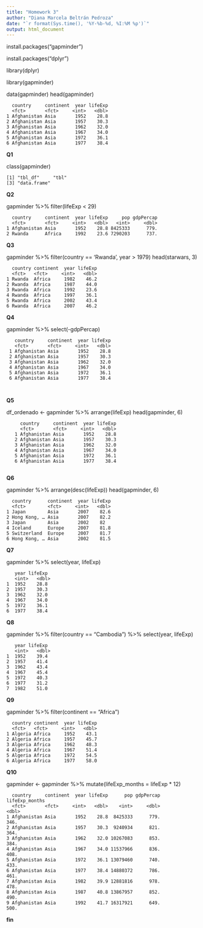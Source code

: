 ```yaml
---
title: "Homework 3"
author: "Diana Marcela Beltrán Pedroza"
date: "`r format(Sys.time(), '%Y-%b-%d, %I:%M %p')`"
output: html_document
---
```


install.packages("gapminder")

install.packages("dplyr")

library(dplyr)

library(gapminder)

data(gapminder)
head(gapminder)

      country     continent  year lifeExp 
      <fct>       <fct>     <int>   <dbl> 
    1 Afghanistan Asia       1952    28.8 
    2 Afghanistan Asia       1957    30.3 
    3 Afghanistan Asia       1962    32.0 
    4 Afghanistan Asia       1967    34.0 
    5 Afghanistan Asia       1972    36.1 
    6 Afghanistan Asia       1977    38.4 
    
**Q1**

class(gapminder)

    [1] "tbl_df"     "tbl" 
    [3] "data.frame"
    

**Q2**

gapminder %>% 
  filter(lifeExp < 29)
  
      country     continent  year lifeExp     pop gdpPercap 
      <fct>       <fct>     <int>   <dbl>   <int>     <dbl> 
    1 Afghanistan Asia       1952    28.8 8425333      779.
    2 Rwanda      Africa     1992    23.6 7290203      737.

**Q3**

gapminder %>% 
  filter(country == 'Rwanda', year > 1979)
  head(starwars, 3)

      country continent  year lifeExp 
      <fct>   <fct>     <int>   <dbl>
    1 Rwanda  Africa     1982    46.2 
    2 Rwanda  Africa     1987    44.0 
    3 Rwanda  Africa     1992    23.6 
    4 Rwanda  Africa     1997    36.1 
    5 Rwanda  Africa     2002    43.4 
    6 Rwanda  Africa     2007    46.2
    
    
**Q4**

gapminder %>% 
select(-gdpPercap) 



       country     continent  year lifeExp 
       <fct>       <fct>     <int>   <dbl> 
     1 Afghanistan Asia       1952    28.8 
     2 Afghanistan Asia       1957    30.3 
     3 Afghanistan Asia       1962    32.0 
     4 Afghanistan Asia       1967    34.0 
     5 Afghanistan Asia       1972    36.1 
     6 Afghanistan Asia       1977    38.4 
     
     

**Q5** 


df_ordenado <- gapminder %>% 
arrange(lifeExp)
head(gapminder, 6)

         country     continent  year lifeExp 
         <fct>       <fct>     <int>   <dbl> 
       1 Afghanistan Asia       1952    28.8 
       2 Afghanistan Asia       1957    30.3 
       3 Afghanistan Asia       1962    32.0 
       4 Afghanistan Asia       1967    34.0 
       5 Afghanistan Asia       1972    36.1 
       6 Afghanistan Asia       1977    38.4
     

**Q6**

gapminder %>% 
arrange(desc(lifeExp))
head(gapminder, 6)

      country      continent  year lifeExp 
      <fct>        <fct>     <int>   <dbl>
    1 Japan        Asia       2007    82.6 
    2 Hong Kong, … Asia       2007    82.2 
    3 Japan        Asia       2002    82  
    4 Iceland      Europe     2007    81.8 
    5 Switzerland  Europe     2007    81.7 
    6 Hong Kong, … Asia       2002    81.5
    
**Q7** 



gapminder %>% 
select(year, lifeExp)

       year lifeExp
       <int>   <dbl> 
    1  1952    28.8 
    2  1957    30.3 
    3  1962    32.0 
    4  1967    34.0 
    5  1972    36.1 
    6  1977    38.4
    
**Q8** 

gapminder %>% 
filter(country == "Cambodia") %>% select(year, lifeExp)

       year lifeExp 
       <int>   <dbl> 
    1  1952    39.4 
    2  1957    41.4 
    3  1962    43.4 
    4  1967    45.4 
    5  1972    40.3 
    6  1977    31.2 
    7  1982    51.0


**Q9**

gapminder %>%
filter(continent == "Africa")

      country continent  year lifeExp
      <fct>   <fct>     <int>   <dbl>
    1 Algeria Africa     1952    43.1 
    2 Algeria Africa     1957    45.7 
    3 Algeria Africa     1962    48.3 
    4 Algeria Africa     1967    51.4 
    5 Algeria Africa     1972    54.5 
    6 Algeria Africa     1977    58.0


**Q10**

gapminder <- gapminder %>% mutate(lifeExp_months = lifeExp * 12)

      country     continent  year lifeExp      pop gdpPercap lifeExp_months
      <fct>       <fct>     <int>   <dbl>    <int>     <dbl>          <dbl> 
    1 Afghanistan Asia       1952    28.8  8425333      779.           346.
    2 Afghanistan Asia       1957    30.3  9240934      821.           364.
    3 Afghanistan Asia       1962    32.0 10267083      853.           384.
    4 Afghanistan Asia       1967    34.0 11537966      836.           408.
    5 Afghanistan Asia       1972    36.1 13079460      740.           433.
    6 Afghanistan Asia       1977    38.4 14880372      786.           461.
    7 Afghanistan Asia       1982    39.9 12881816      978.           478. 
    8 Afghanistan Asia       1987    40.8 13867957      852.           490.
    9 Afghanistan Asia       1992    41.7 16317921      649.           500. 


**fin** 
